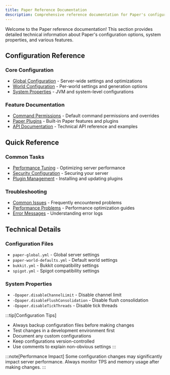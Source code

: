 ```yaml
---
title: Paper Reference Documentation
description: Comprehensive reference documentation for Paper's configuration options, system properties, and features.
---
```



Welcome to the Paper reference documentation! This section provides detailed technical information about Paper's configuration options, system properties, and various features.

## Configuration Reference

### Core Configuration
- [Global Configuration](/paper/admin/reference/configuration/global) - Server-wide settings and optimizations
- [World Configuration](/paper/admin/reference/configuration/world) - Per-world settings and generation options
- [System Properties](/paper/admin/reference/system-properties) - JVM and system-level configurations

### Feature Documentation
- [Command Permissions](/paper/admin/reference/vanilla-command-permissions) - Default command permissions and overrides
- [Paper Plugins](/paper/admin/reference/paper-plugins) - Built-in Paper features and plugins
- [API Documentation](/paper/dev/api) - Technical API reference and examples

## Quick Reference

### Common Tasks
- [Performance Tuning](/paper/admin/how-to/optimization) - Optimizing server performance
- [Security Configuration](/paper/admin/how-to/security) - Securing your server
- [Plugin Management](/paper/admin/getting-started/adding-plugins) - Installing and updating plugins

### Troubleshooting
- [Common Issues](/paper/admin/how-to/troubleshooting) - Frequently encountered problems
- [Performance Problems](/paper/admin/how-to/performance) - Performance optimization guides
- [Error Messages](/paper/admin/how-to/errors) - Understanding error logs

## Technical Details

### Configuration Files
- `paper-global.yml` - Global server settings
- `paper-world-defaults.yml` - Default world settings
- `bukkit.yml` - Bukkit compatibility settings
- `spigot.yml` - Spigot compatibility settings

### System Properties
- `-Dpaper.disableChannelLimit` - Disable channel limit
- `-Dpaper.disableFlushConsolidation` - Disable flush consolidation
- `-Dpaper.disableTickThreads` - Disable tick threads

:::tip[Configuration Tips]
- Always backup configuration files before making changes
- Test changes in a development environment first
- Document any custom configurations
- Keep configurations version-controlled
- Use comments to explain non-obvious settings
:::

:::note[Performance Impact]
Some configuration changes may significantly impact server performance. Always monitor TPS and memory usage after making changes.
:::

<PageCards />
